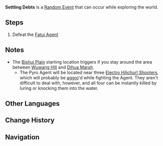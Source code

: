 {{Quest Infobox
|id             = 
|image          = Settling Debts.png
|type           = Random
|region         = Liyue
|startLocation  = [[Bishui Plain]], [[Liyue]]
|startLocation2 = [[Minlin]], Liyue
|other          = *AR-Dependent Rewards
|characters     = Traveler
}}
'''Settling Debts''' is a [[Random Event]] that can occur while exploring the world.

==Steps==
# Defeat the [[Fatui Pyro Agent|Fatui Agent]]

==Notes==
* The [[Bishui Plain]] starting location triggers if you stay around the area between [[Wuwang Hill]] and [[Dihua Marsh]].
** The Pyro Agent will be located near three [[Electro Hilichurl Shooter]]s, which will probably be [[aggro]]'d while fighting the Agent. They aren't difficult to deal with, however, and all four can be instantly killed by luring or knocking them into the water.

==Other Languages==
{{Other Languages
|en      = Settling Debts
|zhs     = 此债有主
|zhs_rm  = Cǐ Zhài Yǒu Zhǔ
|zht     = 此債有主
|zht_rm  = Cǐ Zhài Yǒu Zhǔ
|zh_tl   = This Debt has an Owner
|ja      = 債務処理
|ja_rm   = Saimu Shori
|ja_tl   = Dealing With Debts
|ko      = 빚은 빚쟁이에게
|ko_rm   = 
|ko_tl   = 
|es      = Pagando las deudas
|es_tl   = Paying the Debts
|fr      = Propriétaire de la dette
|fr_tl   = Debt Owner
|ru      = Погашение долгов
|ru_tl   = 
|th      = หนี้นี้มีคนต้องชำระ
|th_rm   = 
|th_tl   = 
|vi      = Nợ Này Có Chủ
|vi_tl   = 
|de      = Begleichung von Schulden
|de_tl   = Settlement of Debts
|id      = Melunasi Hutang
|id_tl   = Settling Debts
|pt      = Pagando as Dívidas
|pt_tl   = 
}}

==Change History==
{{Change History|1.0}}

==Navigation==
{{Quests by Type Navbox|type=Random Events}}